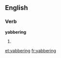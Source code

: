 ==English==

===Verb===
'''yabbering'''

# {{present participle of|yabber}}

[[et:yabbering]]
[[fr:yabbering]]